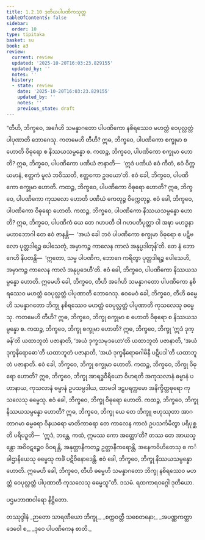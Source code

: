 ```yaml
---
title: 1.2.10 ဒုတိယပါပဏိကသုတ္တ
tableOfContents: false
sidebar:
  order: 10
type: tipitaka
basket: su
book: a3
review:
  current: review
  updated: '2025-10-20T16:03:23.829155'
  updated_by: ''
  notes: ''
  history:
  - state: review
    date: '2025-10-20T16:03:23.829155'
    updated_by: ''
    notes: ''
    previous_state: draft
---
```



<DynamicBreadcrumb />


<ReviewStatus review={frontmatter.review} showDetails={true} />

<HypothesisAnnotation frontmatter={frontmatter} />

<Division number="20" book="a3" e="ch" v="15" p="114">

<Paragraph number="83" book="a3">
“တီဟိ, ဘိက္ခဝေ, အင်္ဂေဟိ သမန္နာဂတော ပါပဏိကော နစိရဿေဝ မဟတ္တံ ဝေပုလ္လတ္တံ ပါပုဏာတိ ဘောဂေသု. ကတမေဟိ တီဟိ? ဣဓ, ဘိက္ခဝေ, ပါပဏိကော စက္ခုမာ စ ဟောတိ ဝိဓုရော စ နိဿယသမ္ပန္နော စ. ကထဉ္စ, ဘိက္ခဝေ, ပါပဏိကော စက္ခုမာ ဟောတိ? ဣဓ, ဘိက္ခဝေ, ပါပဏိကော ပဏိယံ ဇာနာတိ—  ‘ဣဒံ ပဏိယံ ဧဝံ ကီတံ, ဧဝံ ဝိက္ကယမာနံ, ဧတ္တကံ မူလံ ဘဝိဿတိ, ဧတ္တကော ဥဒယော’တိ. ဧဝံ ခေါ, ဘိက္ခဝေ, ပါပဏိကော စက္ခုမာ ဟောတိ.
</Paragraph>

<Paragraph number="84" book="a3">
ကထဉ္စ, ဘိက္ခဝေ, ပါပဏိကော ဝိဓုရော ဟောတိ? ဣဓ, ဘိက္ခဝေ, ပါပဏိကော ကုသလော ဟောတိ ပဏိယံ ကေတုဉ္စ ဝိက္ကေတုဉ္စ. ဧဝံ ခေါ, ဘိက္ခဝေ, ပါပဏိကော ဝိဓုရော ဟောတိ.
</Paragraph>

<Paragraph number="85" book="a3">
ကထဉ္စ, ဘိက္ခဝေ, ပါပဏိကော နိဿယသမ္ပန္နော ဟောတိ? ဣဓ, ဘိက္ခဝေ, ပါပဏိကံ ယေ တေ ဂဟပတီ ဝါ ဂဟပတိပုတ္တာ ဝါ အဍ္ဎာ မဟဒ္ဓနာ မဟာဘောဂါ တေ ဧဝံ ဇာနန္တိ—  ‘အယံ ခေါ ဘဝံ ပါပဏိကော စက္ခုမာ ဝိဓုရော စ ပဋိဗလော ပုတ္တဒါရဉ္စ ပေါသေတုံ, အမှာကဉ္စ ကာလေန ကာလံ အနုပ္ပဒါတုန်’တိ. တေ နံ ဘောဂေဟိ နိပတန္တိ—  ‘ဣတော, သမ္မ ပါပဏိက, ဘောဂေ ကရိတွာ ပုတ္တဒါရဉ္စ ပေါသေဟိ, အမှာကဉ္စ ကာလေန ကာလံ အနုပ္ပဒေဟီ’တိ. ဧဝံ ခေါ, ဘိက္ခဝေ, ပါပဏိကော နိဿယသမ္ပန္နော ဟောတိ. ဣမေဟိ ခေါ, ဘိက္ခဝေ, တီဟိ အင်္ဂေဟိ သမန္နာဂတော ပါပဏိကော နစိရဿေဝ မဟတ္တံ ဝေပုလ္လတ္တံ ပါပုဏာတိ ဘောဂေသု.
</Paragraph>

<Paragraph number="86" book="a3">
ဧဝမေဝံ ခေါ, ဘိက္ခဝေ, တီဟိ ဓမ္မေဟိ သမန္နာဂတော ဘိက္ခု နစိရဿေဝ မဟတ္တံ ဝေပုလ္လတ္တံ ပါပုဏာတိ ကုသလေသု ဓမ္မေသု. ကတမေဟိ တီဟိ? ဣဓ, ဘိက္ခဝေ, ဘိက္ခု စက္ခုမာ စ ဟောတိ ဝိဓုရော စ နိဿယသမ္ပန္နော စ. ကထဉ္စ, ဘိက္ခဝေ, ဘိက္ခု စက္ခုမာ ဟောတိ? ဣဓ, ဘိက္ခဝေ, ဘိက္ခု ‘ဣဒံ ဒုက္ခန်’တိ ယထာဘူတံ ပဇာနာတိ, ‘အယံ ဒုက္ခသမုဒယော’တိ ယထာဘူတံ ပဇာနာတိ, ‘အယံ ဒုက္ခနိရောဓော’တိ ယထာဘူတံ ပဇာနာတိ, ‘အယံ ဒုက္ခနိရောဓဂါမိနီ ပဋိပဒါ’တိ ယထာဘူတံ ပဇာနာတိ. ဧဝံ ခေါ, ဘိက္ခဝေ, ဘိက္ခု စက္ခုမာ ဟောတိ.
</Paragraph>

<Paragraph number="87" book="a3">
ကထဉ္စ, ဘိက္ခဝေ, ဘိက္ခု ဝိဓုရော ဟောတိ? ဣဓ, ဘိက္ခဝေ, ဘိက္ခု အာရဒ္ဓဝီရိယော ဝိဟရတိ အကုသလာနံ ဓမ္မာနံ ပဟာနာယ, ကုသလာနံ ဓမ္မာနံ ဥပသမ္ပဒါယ, ထာမဝါ ဒဠှပရက္ကမော အနိက္ခိတ္တဓုရော ကုသလေသု ဓမ္မေသု. ဧဝံ ခေါ, ဘိက္ခဝေ, ဘိက္ခု ဝိဓုရော ဟောတိ.
</Paragraph>

<Paragraph number="88" book="a3">
ကထဉ္စ, ဘိက္ခဝေ, ဘိက္ခု နိဿယသမ္ပန္နော ဟောတိ? ဣဓ, ဘိက္ခဝေ, ဘိက္ခု ယေ တေ ဘိက္ခူ ဗဟုဿုတာ အာဂတာဂမာ ဓမ္မဓရာ ဝိနယဓရာ မာတိကာဓရာ တေ ကာလေန ကာလံ ဥပသင်္ကမိတွာ ပရိပုစ္ဆတိ ပရိပဉှတိ—  ‘ဣဒံ, ဘန္တေ, ကထံ, ဣမဿ ကော အတ္ထော’တိ? တဿ တေ အာယသ္မန္တော အဝိဝဋဉ္စေဝ ဝိဝရန္တိ, အနုတ္တာနီကတဉ္စ ဥတ္တာနီကရောန္တိ, အနေကဝိဟိတေသု စ ကင်္ခါဌာနိယေသု ဓမ္မေသု ကင်္ခံ ပဋိဝိနောဒေန္တိ. ဧဝံ ခေါ, ဘိက္ခဝေ, ဘိက္ခု နိဿယသမ္ပန္နော ဟောတိ. ဣမေဟိ ခေါ, ဘိက္ခဝေ, တီဟိ ဓမ္မေဟိ သမန္နာဂတော ဘိက္ခု နစိရဿေဝ မဟတ္တံ ဝေပုလ္လတ္တံ ပါပုဏာတိ ကုသလေသု ဓမ္မေသူ”တိ.

</Paragraph>
</Division>

<Paragraph number="89" type="center" book="a3">
ဒသမံ.



</Paragraph>

<Paragraph number="90" type="center" book="a3">
ရထကာရဝဂ္ဂေါ ဒုတိယော.

  
ပဌမဘာဏဝါရော နိဋ္ဌိတော.



</Paragraph>

<Paragraph number="91" type="center" book="a3">
တဿုဒ္ဒါနံ


</Paragraph>

<Paragraph number="92" type="verses" book="a3">
_ဉာတော သာရဏီယော ဘိက္ခု,_  
_စက္ကဝတ္တီ သစေတနော;_  
_အပဏ္ဏကတ္တာ ဒေဝေါ စ,_  
_ဒုဝေ ပါပဏိကေန စာတိ._
</Paragraph>